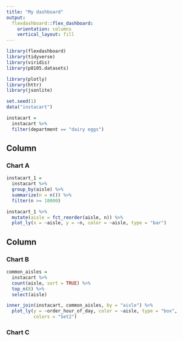 ```yaml
---
title: "My dashboard"
output: 
  flexdashboard::flex_dashboard:
    orientation: columns
    vertical_layout: fill
---
```


```r
library(flexdashboard)
library(tidyverse)
library(viridis)
library(p8105.datasets)

library(plotly)
library(httr)
library(jsonlite)
```

```r
set.seed(1)
data("instacart")

instacart = 
  instacart %>% 
  filter(department == "dairy eggs")

```


Column {data-width=650}
-----------------------------------------------------------------------

### Chart A

```r
instacart_1 =
  instacart %>%
  group_by(aisle) %>% 
  summarize(n = n()) %>%
  filter(n >= 10000) 

instacart_1 %>% 
  mutate(aisle = fct_reorder(aisle, n)) %>% 
  plot_ly(x = ~aisle, y = ~n, color = ~aisle, type = "bar")

```

Column {data-width=350}
-----------------------------------------------------------------------

### Chart B

```r
common_aisles =
  instacart %>% 
  count(aisle, sort = TRUE) %>% 
  top_n(8) %>% 
  select(aisle)

inner_join(instacart, common_aisles, by = "aisle") %>% 
  plot_ly(y = ~order_hour_of_day, color = ~aisle, type = "box",
          colors = "Set2")

```


### Chart C

```r

```


